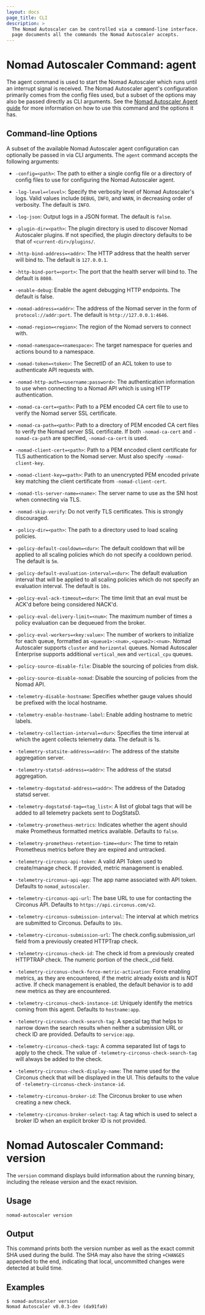 ```yaml
---
layout: docs
page_title: CLI
description: >
  The Nomad Autoscaler can be controlled via a command-line interface. This
  page documents all the commands the Nomad Autoscaler accepts.
---
```


# Nomad Autoscaler Command: agent

The agent command is used to start the Nomad Autoscaler which runs until an
interrupt signal is received. The Nomad Autoscaler agent's configuration
primarily comes from the config files used, but a subset of the options may
also be passed directly as CLI arguments. See the
[Nomad Autoscaler Agent guide][nomad_autoscaler_agent_guide] for more information
on how to use this command and the options it has.

## Command-line Options

A subset of the available Nomad Autoscaler agent configuration can optionally be
passed in via CLI arguments. The `agent` command accepts the following arguments:

- `-config=<path>`: The path to either a single config file or a directory of
  config files to use for configuring the Nomad Autoscaler agent.

- `-log-level=<level>`: Specify the verbosity level of Nomad Autoscaler's logs.
  Valid values include `DEBUG`, `INFO`, and `WARN`, in decreasing order of verbosity.
  The default is `INFO`.

- `-log-json`: Output logs in a JSON format. The default is `false`.

- `-plugin-dir=<path>`: The plugin directory is used to discover Nomad Autoscaler
  plugins. If not specified, the plugin directory defaults to be that of
  `<current-dir>/plugins/`.

- `-http-bind-address=<addr>`: The HTTP address that the health server will bind
  to. The default is `127.0.0.1`.

- `-http-bind-port=<port>`: The port that the health server will bind to. The
  default is `8080`.

- `-enable-debug`: Enable the agent debugging HTTP endpoints. The default is
  false.

- `-nomad-address=<addr>`: The address of the Nomad server in the form of
  `protocol://addr:port`. The default is `http://127.0.0.1:4646`.

- `-nomad-region=<region>`: The region of the Nomad servers to connect with.

- `-nomad-namespace=<namespace>`: The target namespace for queries and actions
  bound to a namespace.

- `-nomad-token=<token>`: The SecretID of an ACL token to use to authenticate
  API requests with.

- `-nomad-http-auth=<username:password>`: The authentication information to use
  when connecting to a Nomad API which is using HTTP authentication.

- `-nomad-ca-cert=<path>`: Path to a PEM encoded CA cert file to use to verify
  the Nomad server SSL certificate.

- `-nomad-ca-path=<path>`: Path to a directory of PEM encoded CA cert files to
  verify the Nomad server SSL certificate. If both `-nomad-ca-cert` and
  `-nomad-ca-path` are specified, `-nomad-ca-cert` is used.

- `-nomad-client-cert=<path>`: Path to a PEM encoded client certificate for TLS
  authentication to the Nomad server. Must also specify `-nomad-client-key`.

- `-nomad-client-key=<path>`: Path to an unencrypted PEM encoded private key
  matching the client certificate from `-nomad-client-cert`.

- `-nomad-tls-server-name=<name>`: The server name to use as the SNI host when
  connecting via TLS.

- `-nomad-skip-verify`: Do not verify TLS certificates. This is strongly discouraged.

- `-policy-dir=<path>`: The path to a directory used to load scaling policies.

- `-policy-default-cooldown=<dur>`: The default cooldown that will be applied to
  all scaling policies which do not specify a cooldown period. The default is `5m`.

- `-policy-default-evaluation-interval=<dur>`: The default evaluation interval
  that will be applied to all scaling policies which do not specify an evaluation
  interval. The default is `10s`.

- `-policy-eval-ack-timeout=<dur>`: The time limit that an eval must be ACK'd before
  being considered NACK'd.

- `-policy-eval-delivery-limit=<num>`: The maximum number of times a policy
  evaluation can be dequeued from the broker.

- `-policy-eval-workers=<key:value>`: The number of workers to initialize for each
  queue, formatted as `<queue1>:<num>,<queue2>:<num>`. Nomad Autoscaler supports
  `cluster` and `horizontal` queues. Nomad Autoscaler Enterprise supports additional
  `vertical_mem` and `vertical_cpu` queues.

- `-policy-source-disable-file`: Disable the sourcing of policies from disk.

- `-policy-source-disable-nomad`: Disable the sourcing of policies from the
  Nomad API.

- `-telemetry-disable-hostname`: Specifies whether gauge values should be prefixed
  with the local hostname.

- `-telemetry-enable-hostname-label`: Enable adding hostname to metric labels.

- `-telemetry-collection-interval=<dur>`: Specifies the time interval at which
  the agent collects telemetry data. The default is 1s.

- `-telemetry-statsite-address=<addr>`: The address of the statsite aggregation
  server.

- `-telemetry-statsd-address=<addr>`: The address of the statsd aggregation.

- `-telemetry-dogstatsd-address=<addr>`: The address of the Datadog statsd server.

- `-telemetry-dogstatsd-tag=<tag_list>`: A list of global tags that will be added
  to all telemetry packets sent to DogStatsD.

- `-telemetry-prometheus-metrics`: Indicates whether the agent should make Prometheus
  formatted metrics available. Defaults to `false`.

- `-telemetry-prometheus-retention-time=<dur>`: The time to retain Prometheus
  metrics before they are expired and untracked.

- `-telemetry-circonus-api-token`: A valid API Token used to create/manage check.
  If provided, metric management is enabled.

- `-telemetry-circonus-api-app`: The app name associated with API token. Defaults
  to `nomad_autoscaler`.

- `-telemetry-circonus-api-url`: The base URL to use for contacting the Circonus
  API. Defaults to `https://api.circonus.com/v2`.

- `-telemetry-circonus-submission-interval`: The interval at which metrics are
  submitted to Circonus. Defaults to `10s`.

- `-telemetry-circonus-submission-url`: The check.config.submission_url field
  from a previously created HTTPTrap check.

- `-telemetry-circonus-check-id`: The check id from a previously created HTTPTRAP
  check. The numeric portion of the check.\_cid field.

- `-telemetry-circonus-check-force-metric-activation`: Force enabling metrics,
  as they are encountered, if the metric already exists and is NOT active. If
  check management is enabled, the default behavior is to add new metrics as
  they are encountered.

- `-telemetry-circonus-check-instance-id`: Uniquely identify the metrics coming
  from this agent. Defaults to `hostname:app`.

- `-telemetry-circonus-check-search-tag`: A special tag that helps to narrow
  down the search results when neither a submission URL or check ID are provided.
  Defaults to `service:app`.

- `-telemetry-circonus-check-tags`: A comma separated list of tags to apply to
  the check. The value of `-telemetry-circonus-check-search-tag` will always be
  added to the check.

- `-telemetry-circonus-check-display-name`: The name used for the Circonus check
  that will be displayed in the UI. This defaults to the value of
  `-telemetry-circonus-check-instance-id`.

- `-telemetry-circonus-broker-id`: The Circonus broker to use when creating a
  new check.

- `-telemetry-circonus-broker-select-tag`: A tag which is used to select a broker
  ID when an explicit broker ID is not provided.

# Nomad Autoscaler Command: version

The `version` command displays build information about the running binary,
including the release version and the exact revision.

## Usage

```plaintext
nomad-autoscaler version
```

## Output

This command prints both the version number as well as the exact commit SHA used
during the build. The SHA may also have the string `+CHANGES` appended to the
end, indicating that local, uncommitted changes were detected at build time.

## Examples

```shell-session
$ nomad-autoscaler version
Nomad Autoscaler v0.0.3-dev (da91fa9)
```

[nomad_autoscaler_agent_guide]: /nomad/tools/autoscaling/agent
